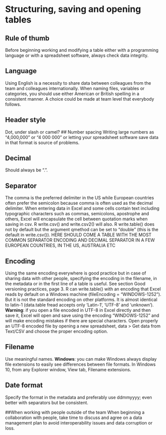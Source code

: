 # Structuring, saving and opening tables

## Rule of thumb
Before beginning working and modifying a table either with a programming language or with a spreadsheet software, always check data integrity.

## Language
Using English is a necessity to share data between colleagues from the team and colleagues internationally. When naming files, variables or categories, you should use either American or British spelling in a consistent manner. A choice could be made at team level that everybody follows.

## Header style
Dot, under slash or camel?
## Number spacing
Writing large numbers as “4,000,000” or “4 000 000” or letting your spreadsheet software save data in that format is source of problems.

## Decimal
Should always be “.”.

## Separator
The comma is the preferred delimiter in the US while European countries often prefer the semicolon because comma is often used as the decimal delimiter. When entering data in Excel and some cells contain text including typographic characters such as commas, semicolons, apostrophe and others, Excel will encapsulate the cell between quotation marks when saving in csv. R write.csv() and write.csv2() will also. R write.table() does not by default but the argument qmethod can be set to “double” (this is the default in write.csv()).
HERE SHOULD COME A TABLE WITH THE MOST COMMON SEPARATOR ENCODING AND DECIMAL SEPARATOR IN A FEW EUROPEAN COUNTRIES, IN THE US, AUSTRALIA ETC

## Encoding
Using the same encoding everywhere is good practice but in case of sharing data with other people, specifying the encoding in the filename, in the metadata or in the first line of a table is useful. See section Good versioning practices, page 3.
R can write.table() with an encoding that Excel reads by default on a Windows machine (fileEncoding = "WINDOWS-1252"). But it is not the standard encoding on other platforms. It is almost identical to latin-1 (data.table fread accepts only 'Latin-1', 'UTF-8' and 'unknown').
**Warning**: if you open a file encoded in UTF-8 in Excel directly and then save it, Excel will open and save using the encoding "WINDOWS-1252" and will make encoding mistakes if there are special characters. Open properly an UTF-8 encoded file by opening a new spreadsheet, data > Get data from Text/CSV and choose the proper encoding option.

## Filename
Use meaningful names.
**Windows**: you can make Windows always display file extensions to easily see differences between file formats. In Windows 10, from any Explorer window, View tab, Filename extensions.

## Date format
Specify the format in the metadata and preferably use ddmmyyyy; even better with separators but be consistent.

##When working with people outside of the team
When beginning a collaboration with people, take time to discuss and agree on a data management plan to avoid interoperability issues and data corruption or loss.

